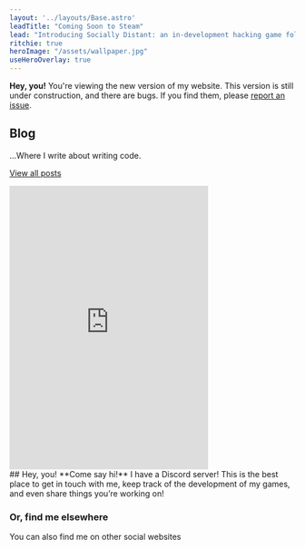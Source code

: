 ```yaml
---
layout: '../layouts/Base.astro'
leadTitle: "Coming Soon to Steam"
lead: "Introducing Socially Distant: an in-development hacking game following the story of a global ransomware attack disrupting a society forced into cyberspace by the spread of a deadly biological threat to humanity."
ritchie: true
heroImage: "/assets/wallpaper.jpg"
useHeroOverlay: true
---
```


**Hey, you!** You're viewing the new version of my website. This version is still under construction, and there are bugs. If you find them, please [report an issue](https://github.com/acidiclight/acidiclight.github.io/issues).

## Blog
…Where I write about writing code.

<section name="blog-recent-posts" class="container">
<BlogGrid limit="3" />
</section>

<a href="/blog" class="button">View all posts</a>

<div class="h-48" />

<section name="discord" class="container flex items-start space-x-4">
<iframe src="https://discord.com/widget?id=957394367637749770&theme=dark" width="350" height="500" allowtransparency="true" frameborder="0" sandbox="allow-popups allow-popups-to-escape-sandbox allow-same-origin allow-scripts"></iframe>

<div>
## Hey, you! **Come say hi!**
I have a Discord server! This is the best place to get in touch with me, keep track of the development of my games, and even share things you’re working on!
                         
### Or, find me elsewhere
You can also find me on other social websites

<SocialLinks />
</div>
</section>